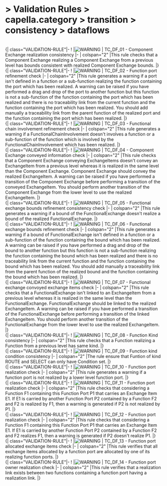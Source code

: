       
= > Validation Rules > capella.category > transition > consistency > dataflows =
            
<br> 
  {| class="VALIDATION-RULE"|-
! |[[Image:../../../../Images/warning.gif|WARNING]]
|   TC_DF_01 - Component Exchange realization consistency 
|-
| colspan="2" |This rule checks that a Component Exchange realizing a Component Exchange from a previous level has bounds consistent with realized Component Exchange bounds. 
|}            
<br> 
  {| class="VALIDATION-RULE"|-
! |[[Image:../../../../Images/warning.gif|WARNING]]
|   TC_DF_02 - Function port refinement check 
|-
| colspan="2" |This rule generates a warning if a port isn't defined in a function or a sub-function realizing the function  containing the port which has been realized. A warning can be raised if you have performed a drag and drop of the port to another function but this function is  not a sub-function of the function containing the port which has been realized and there is no traceability  link from the current function and the function containing the port which has been realized. You should add manually a traceability link from the parent function of the realized port and the function  containing the port which has been realized. 
|}            
<br> 
  {| class="VALIDATION-RULE"|-
! |[[Image:../../../../Images/warning.gif|WARNING]]
|   TC_DF_03 - Functional chain involvement refinement check 
|-
| colspan="2" |This rule generates a warning if a FunctionalChainInvolvement doesn't involves a function or a sub-function of the function which is involved by the FunctionalChainInvolvement which has been realized. 
|}            
<br> 
  {| class="VALIDATION-RULE"|-
! |[[Image:../../../../Images/warning.gif|WARNING]]
|   TC_DF_04 - Component Exchange conveyed information check 
|-
| colspan="2" |This rule checks that a Component Exchange conveying ExchangeItems doesn't convey an ExchangeItem from a previous level whereas it is realized in the same level than the Component Exchange. Component Exchange should convey the realized ExchangeItem. A warning can be raised if you have performed a transition of the Component Exchange before performing a transition of the conveyed ExchangeItem.  You should perform another transition of the Component Exchange from the lower level to use the realized ExchangeItem. 
|}            
<br> 
  {| class="VALIDATION-RULE"|-
! |[[Image:../../../../Images/warning.gif|WARNING]]
|   TC_DF_05 - Functional exchange bounds refinement consistency check 
|-
| colspan="2" |This rule generates a warning if a bound of the FunctionalExchange doesn't realize a bound of the realized FunctionalExchange. 
|}            
<br> 
  {| class="VALIDATION-RULE"|-
! |[[Image:../../../../Images/warning.gif|WARNING]]
|   TC_DF_06 - Functional exchange bounds refinement check 
|-
| colspan="2" |This rule generates a warning if a bound of FunctionalExchange isn't defined in a function or a sub-function  of the function containing the bound which has been realized. A warning can be raised if you have performed a drag and drop of the bound to another function but this function  is not a sub-function realizing the function containing the bound which has been realized and there is no  traceability link from the current function and the function containing the bound which has been realized. You should add manually a traceability link from the parent function of the realized bound and the  function containing the bound which has been realized. 
|}            
<br> 
  {| class="VALIDATION-RULE"|-
! |[[Image:../../../../Images/warning.gif|WARNING]]
|   TC_DF_07 - Functional exchange convoyed exchange items check 
|-
| colspan="2" |This rule checks that a FunctionalExchange isn't linked to an ExchangeItem from a previous level whereas it is realized in the same level than the FunctionalExchange. FunctionalExchange should be linked to the realized ExchangeItem. A warning can be raised if you have performed a transition of the FunctionalExchange before performing a transition of the linked ExchangeItem. You should perform another transition of the FunctionalExchange from the lower level to use the realized ExchangeItem. 
|}            
<br> 
  {| class="VALIDATION-RULE"|-
! |[[Image:../../../../Images/warning.gif|WARNING]]
|   TC_DF_08 - Function Kind consistency 
|-
| colspan="2" |This rule checks that a Function realizing a Function from a previous level has same kind. 
|}            
<br> 
  {| class="VALIDATION-RULE"|-
! |[[Image:../../../../Images/warning.gif|WARNING]]
|   TC_DF_09 - Function kind condition consistency 
|-
| colspan="2" |The rule ensure that Funtion of kind ROUTE and SELECT can only have Condition set. 
|}            
<br> 
  {| class="VALIDATION-RULE"|-
! |[[Image:../../../../Images/warning.gif|WARNING]]
|   TC_DF_10 - Function port realization check 
|-
| colspan="2" |This rule generates a warning if a function port is not realized by a lower level function port. 
|}            
<br> 
  {| class="VALIDATION-RULE"|-
! |[[Image:../../../../Images/warning.gif|WARNING]]
|   TC_DF_11 - Function port realization check 
|-
| colspan="2" |This rule checks that considering a Function F1 containing this Function Port P1 that carries an Exchange Item E1. If E1 is carried by another Function Port P2 contained by a Function F2 and F2 is realized by F1, then a warning is generated if P2 is not realized by P1. 
|}            
<br> 
  {| class="VALIDATION-RULE"|-
! |[[Image:../../../../Images/warning.gif|WARNING]]
|   TC_DF_12 - Function port realization check 
|-
| colspan="2" |This rule checks that considering a Function F1 containing this Function Port P1 that carries an Exchange Item E1. If E1 is carried by another Function Port P2 contained by a Function F2 and F2 realizes F1, then a warning is generated if P2 doesn't realize P1. 
|}            
<br> 
  {| class="VALIDATION-RULE"|-
! |[[Image:../../../../Images/warning.gif|WARNING]]
|   TC_DF_13 - Function port allocated exchange items check 
|-
| colspan="2" |This rule verifies that all exchange items allocated by a function port are allocated by one of its realizing function ports. 
|}            
<br> 
  {| class="VALIDATION-RULE"|-
! |[[Image:../../../../Images/warning.gif|WARNING]]
|   TC_DF_14 - Function port owner realization check 
|-
| colspan="2" |This rule verifies that a realization link exists between two functions containing a function port having a realization link. 
|}   